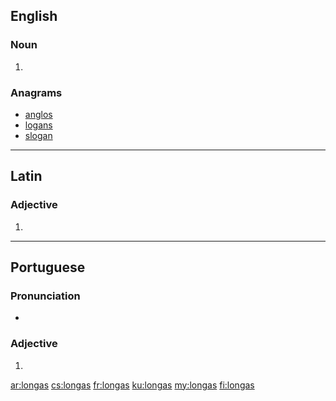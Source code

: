 ==English==

===Noun===
{{head|en|plural}}

# {{plural of|longa|lang=en}}

===Anagrams===
* [[anglos#English|anglos]]
* [[logans#English|logans]]
* [[slogan#English|slogan]]

----

==Latin==

===Adjective===
{{la-adj-form|longās}}

# {{inflection of|longus||acc|f|p|lang=la}}

----
==Portuguese==

===Pronunciation===
* {{a|PT}} {{IPA|/ˈlõ.ɡɐʃ/|lang=pt}}

===Adjective===
{{head|pt|adjective form}} {{g|f-p}}

# {{feminine plural of|longo|lang=pt|nocat=1}}

[[ar:longas]]
[[cs:longas]]
[[fr:longas]]
[[ku:longas]]
[[my:longas]]
[[fi:longas]]